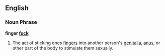 ==English==
===Noun Phrase===
'''finger [[fuck]]''' 

# The act of sticking ones [[finger]]s into another person's [[genitalia]], [[anus]], or other part of the body to stimulate them sexually.